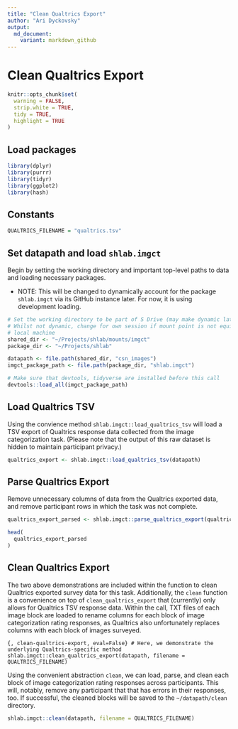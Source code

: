 ```yaml
---
title: "Clean Qualtrics Export"
author: "Ari Dyckovsky"
output:
  md_document:
    variant: markdown_github
---
```


# Clean Qualtrics Export

```r
knitr::opts_chunk$set(
  warning = FALSE,
  strip.white = TRUE,
  tidy = TRUE,
  highlight = TRUE
)
```

## Load packages

```r
library(dplyr)
library(purrr)
library(tidyr)
library(ggplot2)
library(hash)
```

## Constants

```r
QUALTRICS_FILENAME = "qualtrics.tsv"
```

## Set datapath and load `shlab.imgct`

Begin by setting the working directory and important top-level paths to data and 
loading necessary packages.

- NOTE: This will be changed to dynamically account for the package `shlab.imgct` via
  its GitHub instance later. For now, it is using development loading.

```r
# Set the working directory to be part of S Drive (may make dynamic later?)
# Whilst not dynamic, change for own session if mount point is not equivalent on
# local machine
shared_dir <- "~/Projects/shlab/mounts/imgct"
package_dir <- "~/Projects/shlab"

datapath <- file.path(shared_dir, "csn_images")
imgct_package_path <- file.path(package_dir, "shlab.imgct")

# Make sure that devtools, tidyverse are installed before this call
devtools::load_all(imgct_package_path)
```

## Load Qualtrics TSV 

Using the convience method `shlab.imgct::load_qualtrics_tsv` will load a TSV export of Qualtrics response data collected from the image categorization task. (Please note that the output of this raw dataset is hidden to maintain participant privacy.)

```r
qualtrics_export <- shlab.imgct::load_qualtrics_tsv(datapath)
```

## Parse Qualtrics Export

Remove unnecessary columns of data from the Qualtrics exported data, and remove participant rows in which the task was not complete.

```r
qualtrics_export_parsed <- shlab.imgct::parse_qualtrics_export(qualtrics_export)

head(
  qualtrics_export_parsed
)
```

## Clean Qualtrics Export

The two above demonstrations are included within the function to clean Qualtrics exported survey data for this task. Additionally, the `clean` function is a convenience on top of `clean_qualtrics_export` that (currently) only allows for Qualtrics TSV response data. Within the call, TXT files of each image block are loaded to rename columns for each block of image categorization rating responses, as Qualtrics also unfortunately replaces columns with each block of images surveyed.

```{, clean-qualtrics-export, eval=False}
# Here, we demonstrate the underlying Qualtrics-specific method
shlab.imgct::clean_qualtrics_export(datapath, filename = QUALTRICS_FILENAME)
```

Using the convenient abstraction `clean`, we can load, parse, and clean each block of image categorization rating responses across participants. This will, notably, remove any participant that that has errors in their responses, too. If successful, the cleaned blocks will be saved to the `~/datapath/clean` directory.

```r
shlab.imgct::clean(datapath, filename = QUALTRICS_FILENAME)
```